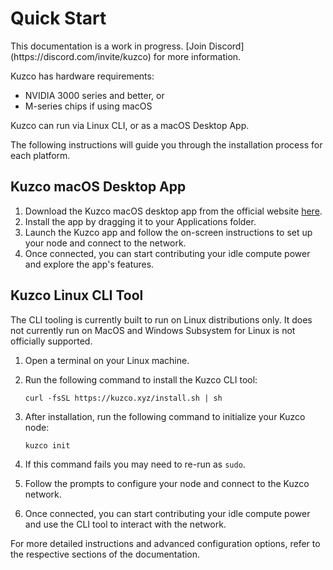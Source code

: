 
# Quick Start

<Callout type="warning">
  This documentation is a work in progress. [Join Discord](https://discord.com/invite/kuzco) for more information.
</Callout>

Kuzco has hardware requirements:
- NVIDIA 3000 series and better, or
- M-series chips if using macOS

Kuzco can run via Linux CLI, or as a macOS Desktop App. 

The following instructions will guide you through the installation process for each platform.

## Kuzco macOS Desktop App

1. Download the Kuzco macOS desktop app from the official website [here](https://kuzco.xyz/download).
2. Install the app by dragging it to your Applications folder.
3. Launch the Kuzco app and follow the on-screen instructions to set up your node and connect to the network.
4. Once connected, you can start contributing your idle compute power and explore the app's features.

## Kuzco Linux CLI Tool

<Callout type="warning">
The CLI tooling is currently built to run on Linux distributions only. It does not currently run on MacOS and Windows Subsystem for Linux is not officially supported.
</Callout>

1. Open a terminal on your Linux machine.
2. Run the following command to install the Kuzco CLI tool:

   ```
   curl -fsSL https://kuzco.xyz/install.sh | sh
   ```

3. After installation, run the following command to initialize your Kuzco node:

   ```
   kuzco init
   ```

4. If this command fails you may need to re-run as `sudo`.
5. Follow the prompts to configure your node and connect to the Kuzco network.
6. Once connected, you can start contributing your idle compute power and use the CLI tool to interact with the network.

For more detailed instructions and advanced configuration options, refer to the respective sections of the documentation.
